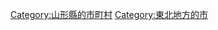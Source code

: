 {{Commonscat|Tendō, Yamagata‎}}
{{Catmore}}

{{DEFAULTSORT:Tendo-shi}}
[[Category:山形縣的市町村|Category:山形縣的市町村]]
[[Category:東北地方的市|Category:東北地方的市]]